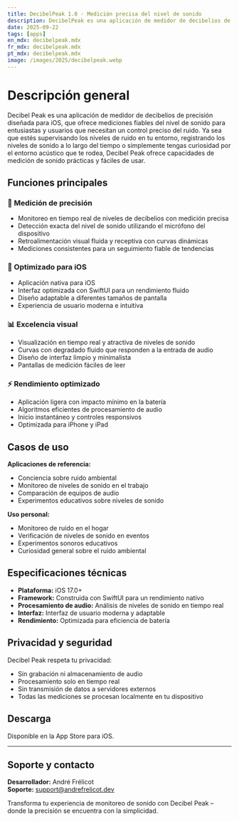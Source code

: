 ```yaml
---
title: DecibelPeak 1.0 - Medición precisa del nivel de sonido
description: DecibelPeak es una aplicación de medidor de decibelios de precisión diseñada para iOS, que ofrece mediciones fiables del nivel de sonido para entusiastas y usuarios que necesitan un control preciso del ruido.
date: 2025-09-22
tags: [apps]
en_mdx: decibelpeak.mdx
fr_mdx: decibelpeak.mdx
pt_mdx: decibelpeak.mdx
image: /images/2025/decibelpeak.webp
---
```


<ThemeImage
  lightSrc="/images/2025/decibelpeak.webp"
  darkSrc="/images/2025/decibelpeak.webp"
  alt="Captura de pantalla de la aplicación Decibel Peak"
  width={800}
  height={600}
/>

# Descripción general

Decibel Peak es una aplicación de medidor de decibelios de precisión diseñada para iOS, que ofrece mediciones fiables del nivel de sonido para entusiastas y usuarios que necesitan un control preciso del ruido. Ya sea que estés supervisando los niveles de ruido en tu entorno, registrando los niveles de sonido a lo largo del tiempo o simplemente tengas curiosidad por el entorno acústico que te rodea, Decibel Peak ofrece capacidades de medición de sonido prácticas y fáciles de usar.

## Funciones principales

### 🎯 Medición de precisión
- Monitoreo en tiempo real de niveles de decibelios con medición precisa  
- Detección exacta del nivel de sonido utilizando el micrófono del dispositivo  
- Retroalimentación visual fluida y receptiva con curvas dinámicas  
- Mediciones consistentes para un seguimiento fiable de tendencias  

### 📱 Optimizado para iOS
- Aplicación nativa para iOS  
- Interfaz optimizada con SwiftUI para un rendimiento fluido  
- Diseño adaptable a diferentes tamaños de pantalla  
- Experiencia de usuario moderna e intuitiva  

### 📊 Excelencia visual
- Visualización en tiempo real y atractiva de niveles de sonido  
- Curvas con degradado fluido que responden a la entrada de audio  
- Diseño de interfaz limpio y minimalista  
- Pantallas de medición fáciles de leer  

### ⚡ Rendimiento optimizado
- Aplicación ligera con impacto mínimo en la batería  
- Algoritmos eficientes de procesamiento de audio  
- Inicio instantáneo y controles responsivos  
- Optimizada para iPhone y iPad  

## Casos de uso

**Aplicaciones de referencia:**  
- Conciencia sobre ruido ambiental  
- Monitoreo de niveles de sonido en el trabajo  
- Comparación de equipos de audio  
- Experimentos educativos sobre niveles de sonido  

**Uso personal:**  
- Monitoreo de ruido en el hogar  
- Verificación de niveles de sonido en eventos  
- Experimentos sonoros educativos  
- Curiosidad general sobre el ruido ambiental  

## Especificaciones técnicas

- **Plataforma:** iOS 17.0+  
- **Framework:** Construida con SwiftUI para un rendimiento nativo  
- **Procesamiento de audio:** Análisis de niveles de sonido en tiempo real  
- **Interfaz:** Interfaz de usuario moderna y adaptable  
- **Rendimiento:** Optimizada para eficiencia de batería  

## Privacidad y seguridad

Decibel Peak respeta tu privacidad:  
- Sin grabación ni almacenamiento de audio  
- Procesamiento solo en tiempo real  
- Sin transmisión de datos a servidores externos  
- Todas las mediciones se procesan localmente en tu dispositivo  

## Descarga

Disponible en la App Store para iOS.  

---

## Soporte y contacto
**Desarrollador:** André Frélicot  
**Soporte:** support@andrefrelicot.dev  

Transforma tu experiencia de monitoreo de sonido con Decibel Peak – donde la precisión se encuentra con la simplicidad.
